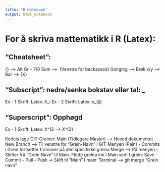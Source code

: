```yaml
---
title: "R Notebook"
output: html_notebook
---
```


# For å skriva mattematikk i R (Latex):

## "Cheatsheet":
{}        --> Alt Gr - 7/0
Sum       --> \ (Venstre for backspace)
Gonging   --> \dot
Brøk  x/y --> \frac{x}{y}
Bar       --> \bar{X}

## "Subscript": nedre/senka bokstav eller tal: _
  Ex - 1
Skrift:
Latex: X_i
  Ex - 2
Skrift:
Latex: x_{ij}

## "Superscript": Opphøgd
  Ex - 1
Skrift:
Latex: X^12 --> X^{2}

Korleis lage GIT-Greiner:
Main (Tidlegare Master) --> Hoved dokumentet  
New Branch --> Til venstre for "Grein-Navn" i GIT-Menyen (Pain)
    - Commits i Grein fortsetter framover på den spesifikke greina
Merge --> På menyen - Skifter frå "Grein Navn" til Main.
Flette greina inn i Main ved:
  I grein: Save - Commit - Pull - Push -> Skift til "Main"
  I main: Terminal --> git merge "Grein navn"